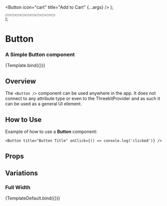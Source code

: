 
  <Button icon="cart" title="Add to Cart" {...args} />
);

  <div
    style={{
      display: 'grid',
      gridTemplateColumns: 'repeat(5, max-content)',
      gridGap: '8px',
    }}
  >
    <Button {...args} icon="cart" />
    <Button {...args} title="Add to Cart" icon="cart" />
    <Button {...args} title="Add to Cart" type="hollow" />
    <Button {...args} title="Add to Cart" type="accent" />
    <Button {...args} title="Add to Cart" type="primary" />
    <Button {...args} icon="cart" shape="round" />
    <Button {...args} title="Add to Cart" icon="cart" shape="round" />
    <Button {...args} title="Add to Cart" type="hollow" shape="round" />
    <Button {...args} title="Add to Cart" type="accent" shape="round" />
    <Button {...args} title="Add to Cart" type="primary" shape="round" />
  </div>
);

<Meta title="Form Components/Button" />

# Button

### A Simple Button component

<Canvas>
  <Story name="Button" args={{}}>
    {Template.bind({})}
  </Story>
</Canvas>

## Overview

The `<Button />` component can be used anywhere in the app.
It does not connect to any attribute type or even to the
ThreekitProvider and as such it can be used as a general
UI element.

## How to Use

Example of how to use a **Button** component:

`<Button title="Button Title" onClick={() => console.log('clicked')} />`

## Props

<ArgsTable of={Button} />

## Variations

### Full Width

<Canvas>
  <Story name="Full Width" args={{ fullWidth: true }}>
    {TemplateDefault.bind({})}
  </Story>
</Canvas>
